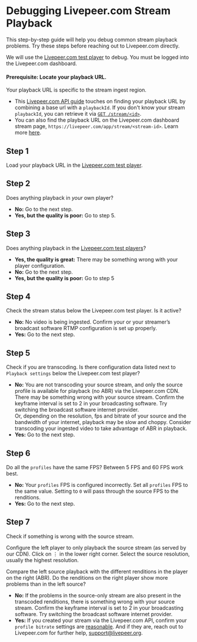 
<DocsLayout>


# Debugging Livepeer.com Stream Playback

This step-by-step guide will help you debug common stream playback problems. Try these steps before reaching out to Livepeer.com directly.

We will use the [Livepeer.com test player](/app/test-player) to debug. You must be logged into the Livepeer.com dashboard. 

#### Prerequisite: Locate your playback URL. 

Your playback URL is specific to the stream ingest region. 
- This [Livepeer.com API guide](/docs/guides/api/playback-a-live-stream) touches on finding your playback URL by combining a base url with a `playbackId`. If you don't know your stream `playbackId`, you can retrieve it via [`GET /stream/<id>`](/docs/api/stream/get-stream).
- You can also find the playback URL on the Livepeer.com dashboard stream page, `https://livepeer.com/app/stream/<stream-id>`. Learn more [here](/docs/guides/dashboard/playback-a-stream).

## Step 1

Load your playback URL in the [Livepeer.com test player](/app/test-player).

## Step 2

Does anything playback in *your* own player?

- **No:** Go to the next step.
- **Yes, but the quality is poor:** Go to step 5.

## Step 3

Does anything playback in the [Livepeer.com test players](/app/test-player)?

- **Yes, the quality is great:** There may be something wrong with your player configuration.
- **No:** Go to the next step.
- **Yes, but the quality is poor:** Go to step 5

## Step 4

Check the stream status below the Livepeer.com test player. Is it active?

- **No:** No video is being ingested. Confirm your or your streamer’s broadcast software RTMP configuration is set up properly. 
- **Yes:** Go to the next step.

## Step 5

Check if you are transcoding. Is there configuration data listed next to `Playback settings` below the Livepeer.com test player? 

- **No:** You are not transcoding your source stream, and only  the source profile is available for playback (no ABR) via the Livepeer.com CDN. There may be something wrong with your source stream. Confirm the keyframe interval is set to 2 in your broadcasting software. Try switching the broadcast software internet provider.
<br />Or, depending on the resolution, fps and bitrate of your source and the bandwidth of your internet, playback may be slow and choppy. Consider transcoding your ingested video to take advantage of ABR in playback.
- **Yes:** Go to the next step.

## Step 6

Do all the `profiles` have the same FPS? Between 5 FPS and 60 FPS work best.

- **No:** Your `profiles` FPS is configured incorrectly. Set all `profiles` FPS to the same value. Setting to `0` will pass through the source FPS to the renditions.
- **Yes:** Go to the next step.

## Step 7

Check if something is wrong with the source stream. 

Configure the left player to only playback the source stream (as served by our CDN).  Click on ⋮ in the lower right corner. Select the source resolution, usually the highest resolution.

Compare the left source playback with the different renditions in the player on the right (ABR). Do the renditions on the right player show more problems than in the left source?

- **No:** If the problems in the source-only stream are also present in the transcoded renditions, there is something wrong with your source stream. Confirm the keyframe interval is set to 2 in your broadcasting software. Try switching the broadcast software internet provider.
- **Yes:** If you created your stream via the Livepeer.com API, confirm your `profile bitrate` settings are [reasonable](https://developer.apple.com/documentation/http_live_streaming/hls_authoring_specification_for_apple_devices). And if they are, reach out to Livepeer.com for further help, <a href="mailto:support@livepeer.org">support@livepeer.org</a>.


</DocsLayout>
